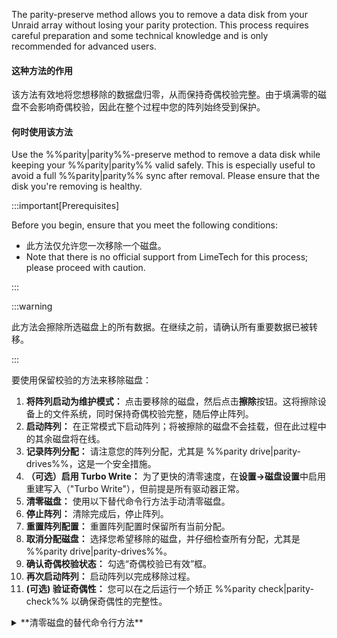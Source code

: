 The parity-preserve method allows you to remove a data disk from your Unraid array without losing your parity protection. This process requires careful preparation and some technical knowledge and is only recommended for advanced users.

<h4>这种方法的作用</h4>

该方法有效地将您想移除的数据盘归零，从而保持奇偶校验完整。由于填满零的磁盘不会影响奇偶校验，因此在整个过程中您的阵列始终受到保护。

<h4>何时使用该方法</h4>

Use the %%parity|parity%%-preserve method to remove a data disk while keeping your %%parity|parity%% valid safely. This is especially useful to avoid a full %%parity|parity%% sync after removal. Please ensure that the disk you're removing is healthy.

:::important\[Prerequisites]

Before you begin, ensure that you meet the following conditions:

- 此方法仅允许您一次移除一个磁盘。
- Note that there is no official support from LimeTech for this process; please proceed with caution.

:::

:::warning

此方法会擦除所选磁盘上的所有数据。在继续之前，请确认所有重要数据已被转移。

:::

要使用保留校验的方法来移除磁盘：

1. **将阵列启动为维护模式：** 点击要移除的磁盘，然后点击**擦除**按钮。这将擦除设备上的文件系统，同时保持奇偶校验完整，随后停止阵列。
2. **启动阵列：** 在正常模式下启动阵列；将被擦除的磁盘不会挂载，但在此过程中的其余磁盘将在线。
3. **记录阵列分配：** 请注意您的阵列分配，尤其是 %%parity drive|parity-drives%%，这是一个安全措施。
4. **（可选）启用 Turbo Write：** 为了更快的清零速度，在**设置→磁盘设置**中启用重建写入（"Turbo Write"），但前提是所有驱动器正常。
5. **清零磁盘：** 使用以下替代命令行方法手动清零磁盘。
6. **停止阵列：** 清除完成后，停止阵列。
7. **重置阵列配置：** 重置阵列配置时保留所有当前分配。
8. **取消分配磁盘：** 选择您希望移除的磁盘，并仔细检查所有分配，尤其是 %%parity drive|parity-drives%%。
9. **确认奇偶校验状态：** 勾选“奇偶校验已有效”框。
10. **再次启动阵列：** 启动阵列以完成移除过程。
11. **(可选) 验证奇偶性：** 您可以在之后运行一个矫正 %%parity check|parity-check%% 以确保奇偶性的完整性。

<details>
  <summary>**清零磁盘的替代命令行方法**</summary>

  如果您熟悉使用 Linux 命令行，可以使用以下说明手动清零您的磁盘。确保选择与您的 Unraid 版本相对应的命令。

  由于清零磁盘可能需要几个小时，建议使用类似 [Tmux 终端管理器 TTM 插件](https://forums.unraid.net/topic/183427/plugin-tmux-terminal-manager-ttm/) 的工具来输入命令，并确保会话保持活动状态。

  **适用于 Unraid 6.12 或更高版本：**

  1. 首先，卸载磁盘：
     ```bash
     umount /mnt/diskX
     ```
  2. 使用以下命令将磁盘清零：
     ```bash
     dd bs=1M if=/dev/zero of=/dev/mdXp1 status=progress
     ```

  **适用于 Unraid 6.11 及更早版本：**

  1. 开始卸载磁盘：
     ```bash
     umount /mnt/diskX
     ```
  2. 然后使用此命令清零磁盘：
     ```bash
     dd bs=1M if=/dev/zero of=/dev/mdX status=progress
     ```

  :::note
  记得将 `X` 替换为您正在移除的数据磁盘的具体编号。
  :::

  :::caution
  在执行这些命令之前，请仔细检查驱动器编号，以避免不小心擦除错误磁盘上的数据。
  :::

  别犹豫，随时访问 [Unraid 论坛](https://forums.unraid.net/)。在那里，您可以找到有用的资源和社区支持。
</details>
